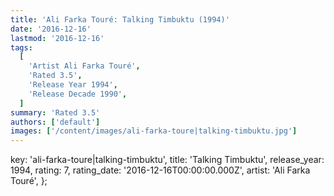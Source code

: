 ```yaml
---
title: 'Ali Farka Touré: Talking Timbuktu (1994)'
date: '2016-12-16'
lastmod: '2016-12-16'
tags:
  [
    'Artist Ali Farka Touré',
    'Rated 3.5',
    'Release Year 1994',
    'Release Decade 1990',
  ]
summary: 'Rated 3.5'
authors: ['default']
images: ['/content/images/ali-farka-toure|talking-timbuktu.jpg']
---
```


  key: 'ali-farka-toure|talking-timbuktu',
  title: 'Talking Timbuktu',
  release_year: 1994,
  rating: 7,
  rating_date: '2016-12-16T00:00:00.000Z',
  artist: 'Ali Farka Touré',
};

<MusicRating data={data} />
